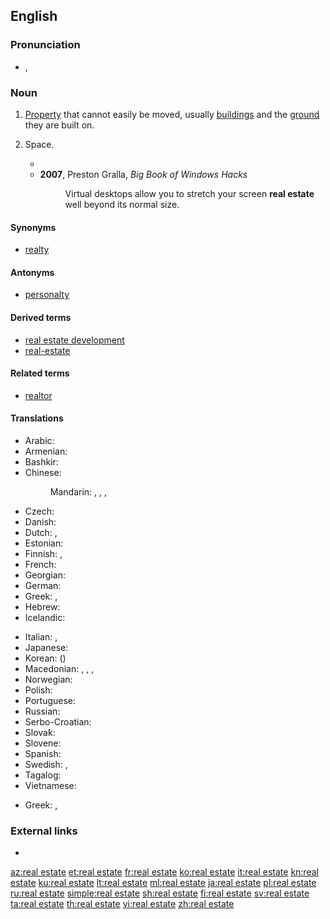 {{also|real-estate}}
==English==
{{wikipedia}}

===Pronunciation===
* {{enPR|/rēl' əstāt"/}}, {{IPA|/ˈriːl əˌsteɪt/|lang=en}}

===Noun===
{{en-noun|-|head=[[real]] [[estate]]}}

# [[property|Property]] that cannot easily be moved, usually [[building]]s and the [[ground]] they are built on.
# {{context|informal|lang=en}} Space.
#* {{quote-book|title=Ontario|page=6|url=https://books.google.com/books?isbn=0920620329|author=J. A. Kraulis|year=1982|passage=The "Golden Horseshoe" , the commercial and industrial end of Lake Ontario, is the most crowded '''real estate''' in Canada.}}
#* '''2007''', Preston Gralla, ''Big Book of Windows Hacks''
#*: Virtual desktops allow you to stretch your screen '''real estate''' well beyond its normal size.

====Synonyms====
* [[realty]]

====Antonyms====
* [[personalty]]

====Derived terms====
* [[real estate development]]
* [[real-estate]]

====Related terms====
* [[realtor]]

====Translations====
{{trans-top|property that cannot easily be moved}}
* Arabic: {{t|ar|عَقَار|m}}
* Armenian: {{t|hy|անշարժ գույք}}
* Bashkir: {{t|ba|күсемһеҙ мөлкәт|sc=Cyrl}}
* Chinese:
*: Mandarin: {{t+|cmn|不動產|tr=|sc=Hani}}, {{t+|cmn|不动产|tr=bùdòngchǎn|sc=Hani}}, {{t|cmn|房地產|sc=Hani}}, {{t+|cmn|房地产|tr=fángdìchǎn|sc=Hani}}
* Czech: {{t+|cs|nemovitost|f}}
* Danish: {{t|da|fast ejendom|c}}
* Dutch: {{t+|nl|vastgoed|n}}, {{t|nl|immobiliën|m-p}}
* Estonian: {{t|et|kinnisvara}}
* Finnish: {{t+|fi|kiinteistö}}, {{t+|fi|maaomaisuus}}
* French: {{t+|fr|immobilier|m}}
* Georgian: {{t|ka|უძრავი ქონება}}
* German: {{t+|de|Immobilie|f}}
* Greek: {{t+|el|ακίνητο|n}}, {{t|el|ακίνητη περιουσία|f}}
* Hebrew: {{t|he|נכסי דלא ניידי|m-p|tr=Nikhsei delo naydey|sc=Hebr}}
* Icelandic: {{t+|is|fasteign|f}}
{{trans-mid}}
* Italian: {{t+|it|proprietà|f}}, {{t+|it|immobile|m}}
* Japanese: {{t+|ja|不動産|tr=ふどうさん, fudōsan}}
* Korean: {{t+|ko|부동산|tr=budongsan}} ({{t+|ko|不動產}})
* Macedonian: {{qualifier|for a particular property}} {{t|mk|недвижнина|f|tr=nedvížnina}}, {{t|mk|недвижност|f|tr=nédvížnost}}, {{qualifier|real estate in general}} {{t|mk|недвижнини|p|tr=nedvížnini}}, {{t|mk|недвижности|p|tr=nedvížnosti}}
* Norwegian: {{t|no|fast eiendom}}
* Polish: {{t+|pl|nieruchomość|f}}
* Portuguese: {{t+|pt|imóvel|m}}
* Russian: {{t+|ru|недви́жимость|f}}
* Serbo-Croatian: {{t+|sh|nekretnine|f-p}}
* Slovak: {{t|sk|nehnuteľnosť|f}}
* Slovene: {{t|sl|nepremičnine|f-p}}
* Spanish: {{t|es|bien inmueble|m}} {{t+|es|bien raíz|m}}
* Swedish: {{t+|sv|fast egendom|c}}, {{t+|sv|fastighet|c}}
* Tagalog: {{t|tl|pingkas}}
* Vietnamese: {{t+|vi|bất động sản}}
{{trans-bottom}}

{{trans-top|available space}}
* Greek: {{t|el|διαθέσιμος χώρος|m}}, {{t+|el|χώρος|m}}
{{trans-bottom}}

===External links===
* {{R:OneLook}}

[[az:real estate]]
[[et:real estate]]
[[fr:real estate]]
[[ko:real estate]]
[[it:real estate]]
[[kn:real estate]]
[[ku:real estate]]
[[lt:real estate]]
[[ml:real estate]]
[[ja:real estate]]
[[pl:real estate]]
[[ru:real estate]]
[[simple:real estate]]
[[sh:real estate]]
[[fi:real estate]]
[[sv:real estate]]
[[ta:real estate]]
[[th:real estate]]
[[vi:real estate]]
[[zh:real estate]]